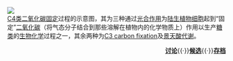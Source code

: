 [[Image:HatchSlackpathway2_(zh-cn).svg|]]  
<br>  
[[C4类二氧化碳固定|C4类二氧化碳固定]]过程的示意图，其为三种通过[[光合作用|光合作用]]为[[陆生植物|陆生植物]][[细胞|细胞]]起到“固定”[[二氧化碳|二氧化碳]]（将气态分子结合到那些溶解在植物内的化学物质上）作用以生产[[糖类|糖类]]的[[生物化学|生物化学]]过程之一，其余两种为[[C3类二氧化碳固定|C3 carbon fixation]]及[[景天酸代谢|景天酸代谢]]。  
<!--Date of placement: February 04, 2008-->  
<div class="noprint" align=right>   
'''[[Portal_talk:分子生物学/选荐图片|讨论]]'''{{·}}'''[[Portal:分子生物学/选荐图片/选荐图片候选|候选]]'''{{·}}'''[[Portal:分子生物学/选荐图片/选荐图片存档|存档]]'''</div>